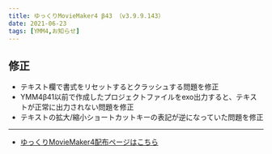 ```yaml
---
title: ゆっくりMovieMaker4 β43 （v3.9.9.143）
date: 2021-06-23
tags: [YMM4,お知らせ]
---
```

## 修正
- テキスト欄で書式をリセットするとクラッシュする問題を修正
- YMM4β41以前で作成したプロジェクトファイルをexo出力すると、テキストが正常に出力されない問題を修正
- テキストの拡大/縮小ショートカットキーの表記が逆になっていた問題を修正
---

- [ゆっくりMovieMaker4配布ページはこちら](/ymm4/)